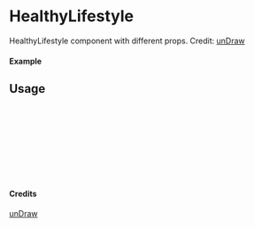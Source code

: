 
<Meta of={HealthyLifestyle} title="unDraw/HealthyLifestyle" />

# HealthyLifestyle

HealthyLifestyle component with different props.
Credit: [unDraw](https://undraw.co/illustrations)

#### Example

<Canvas of={HealthyLifestyle.Primary} />

## Usage

```ts
import { HealthyLifestyle } from "yadl-ui";

const Example = () => {
  return (
      <HealthyLifestyle />
  );
};

export default Example;
```

#### Credits
[unDraw](https://undraw.co/illustrations)

